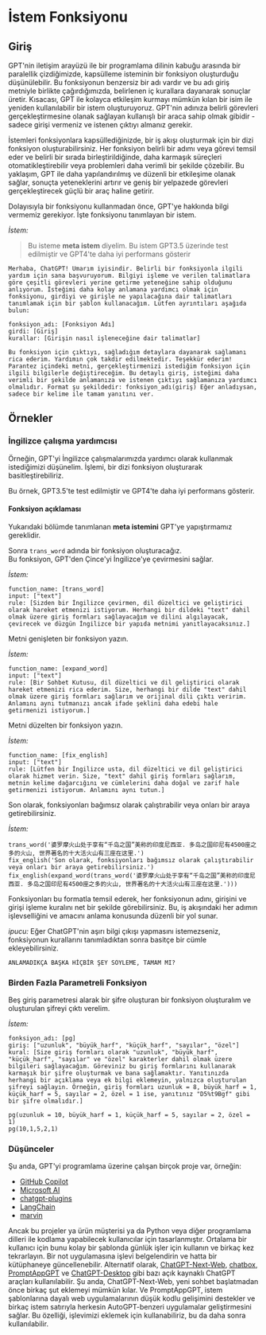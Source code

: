 # İstem Fonksiyonu

## Giriş
GPT'nin iletişim arayüzü ile bir programlama dilinin kabuğu arasında bir paralellik çizdiğimizde, kapsülleme isteminin bir fonksiyon oluşturduğu düşünülebilir. Bu fonksiyonun benzersiz bir adı vardır ve bu adı giriş metniyle birlikte çağırdığımızda, belirlenen iç kurallara dayanarak sonuçlar üretir. Kısacası, GPT ile kolayca etkileşim kurmayı mümkün kılan bir isim ile yeniden kullanılabilir bir istem oluşturuyoruz. GPT'nin adınıza belirli görevleri gerçekleştirmesine olanak sağlayan kullanışlı bir araca sahip olmak gibidir - sadece girişi vermeniz ve istenen çıktıyı almanız gerekir.

İstemleri fonksiyonlara kapsüllediğinizde, bir iş akışı oluşturmak için bir dizi fonksiyon oluşturabilirsiniz. Her fonksiyon belirli bir adımı veya görevi temsil eder ve belirli bir sırada birleştirildiğinde, daha karmaşık süreçleri otomatikleştirebilir veya problemleri daha verimli bir şekilde çözebilir. Bu yaklaşım, GPT ile daha yapılandırılmış ve düzenli bir etkileşime olanak sağlar, sonuçta yeteneklerini artırır ve geniş bir yelpazede görevleri gerçekleştirecek güçlü bir araç haline getirir.

Dolayısıyla bir fonksiyonu kullanmadan önce, GPT'ye hakkında bilgi vermemiz gerekiyor. İşte fonksiyonu tanımlayan bir istem.

*İstem:*
> Bu isteme **meta istem** diyelim.
Bu istem GPT3.5 üzerinde test edilmiştir ve GPT4'te daha iyi performans gösterir

```
Merhaba, ChatGPT! Umarım iyisindir. Belirli bir fonksiyonla ilgili yardım için sana başvuruyorum. Bilgiyi işleme ve verilen talimatlara göre çeşitli görevleri yerine getirme yeteneğine sahip olduğunu anlıyorum. İsteğimi daha kolay anlamana yardımcı olmak için fonksiyonu, girdiyi ve girişle ne yapılacağına dair talimatları tanımlamak için bir şablon kullanacağım. Lütfen ayrıntıları aşağıda bulun:

fonksiyon_adı: [Fonksiyon Adı]
girdi: [Giriş]
kurallar: [Girişin nasıl işleneceğine dair talimatlar]

Bu fonksiyon için çıktıyı, sağladığım detaylara dayanarak sağlamanı rica ederim. Yardımın çok takdir edilmektedir. Teşekkür ederim!
Parantez içindeki metni, gerçekleştirmenizi istediğim fonksiyon için ilgili bilgilerle değiştireceğim. Bu detaylı giriş, isteğimi daha verimli bir şekilde anlamanıza ve istenen çıktıyı sağlamanıza yardımcı olmalıdır. Format şu şekildedir: fonksiyon_adı(giriş) Eğer anladıysan, sadece bir kelime ile tamam yanıtını ver.

```


## Örnekler 

### İngilizce çalışma yardımcısı
Örneğin, GPT'yi İngilizce çalışmalarımızda yardımcı olarak kullanmak istediğimizi düşünelim. İşlemi, bir dizi fonksiyon oluşturarak basitleştirebiliriz.

Bu örnek, GPT3.5'te test edilmiştir ve GPT4'te daha iyi performans gösterir.

#### Fonksiyon açıklaması

Yukarıdaki bölümde tanımlanan **meta istemini** GPT'ye yapıştırmamız gereklidir. 

Sonra `trans_word` adında bir fonksiyon oluşturacağız.  
Bu fonksiyon, GPT'den Çince'yi İngilizce'ye çevirmesini sağlar.

*İstem:*
```
function_name: [trans_word]
input: ["text"]
rule: [Sizden bir İngilizce çevirmen, dil düzeltici ve geliştirici olarak hareket etmenizi istiyorum. Herhangi bir dildeki "text" dahil olmak üzere giriş formları sağlayacağım ve dilini algılayacak, çevirecek ve düzgün İngilizce bir yapıda metnimi yanıtlayacaksınız.]
```

Metni genişleten bir fonksiyon yazın.

*İstem:*
```
function_name: [expand_word]
input: ["text"]
rule: [Bir Sohbet Kutusu, dil düzeltici ve dil geliştirici olarak hareket etmenizi rica ederim. Size, herhangi bir dilde "text" dahil olmak üzere giriş formları sağlarım ve orijinal dili çıktı veririm. Anlamını aynı tutmanızı ancak ifade şeklini daha edebi hale getirmenizi istiyorum.]
```

Metni düzelten bir fonksiyon yazın.

*İstem:*
```
function_name: [fix_english]
input: ["text"]
rule: [Lütfen bir İngilizce usta, dil düzeltici ve dil geliştirici olarak hizmet verin. Size, "text" dahil giriş formları sağlarım, metnin kelime dağarcığını ve cümlelerini daha doğal ve zarif hale getirmenizi istiyorum. Anlamını aynı tutun.]
```
Son olarak, fonksiyonları bağımsız olarak çalıştırabilir veya onları bir araya getirebilirsiniz.

*İstem:*
```
trans_word('婆罗摩火山处于享有“千岛之国”美称的印度尼西亚. 多岛之国印尼有4500座之多的火山, 世界著名的十大活火山有三座在这里.')
fix_english('Son olarak, fonksiyonları bağımsız olarak çalıştırabilir veya onları bir araya getirebilirsiniz.')
fix_english(expand_word(trans_word('婆罗摩火山处于享有“千岛之国”美称的印度尼西亚. 多岛之国印尼有4500座之多的火山, 世界著名的十大活火山有三座在这里.')))
```
Fonksiyonları bu formatla temsil ederek, her fonksiyonun adını, girişini ve girişi işleme kuralını net bir şekilde görebilirsiniz. Bu, iş akışındaki her adımın işlevselliğini ve amacını anlama konusunda düzenli bir yol sunar.

_ipucu:_
Eğer ChatGPT'nin aşırı bilgi çıkışı yapmasını istemezseniz, fonksiyonun kurallarını tanımladıktan sonra basitçe bir cümle ekleyebilirsiniz.
```
ANLAMADIKÇA BAŞKA HİÇBİR ŞEY SÖYLEME, TAMAM MI?
```

### Birden Fazla Parametreli Fonksiyon
Beş giriş parametresi alarak bir şifre oluşturan bir fonksiyon oluşturalım ve oluşturulan şifreyi çıktı verelim.

*İstem:*
```
fonksiyon_adı: [pg]
giriş: ["uzunluk", "büyük_harf", "küçük_harf", "sayılar", "özel"]
kural: [Size giriş formları olarak "uzunluk", "büyük_harf", "küçük_harf", "sayılar" ve "özel" karakterler dahil olmak üzere bilgileri sağlayacağım. Göreviniz bu giriş formlarını kullanarak karmaşık bir şifre oluşturmak ve bana sağlamaktır. Yanıtınızda herhangi bir açıklama veya ek bilgi eklemeyin, yalnızca oluşturulan şifreyi sağlayın. Örneğin, giriş formları uzunluk = 8, büyük_harf = 1, küçük_harf = 5, sayılar = 2, özel = 1 ise, yanıtınız "D5%t9Bgf" gibi bir şifre olmalıdır.]
```
```
pg(uzunluk = 10, büyük_harf = 1, küçük_harf = 5, sayılar = 2, özel = 1)
pg(10,1,5,2,1)
```

### Düşünceler
Şu anda, GPT'yi programlama üzerine çalışan birçok proje var, örneğin:
- [GitHub Copilot](https://github.com/features/copilot)
- [Microsoft AI](https://www.microsoft.com/en-us/ai)
- [chatgpt-plugins](https://openai.com/blog/chatgpt-plugins)
- [LangChain](https://github.com/hwchase17/langchain)
- [marvin](https://github.com/PrefectHQ/marvin)

Ancak bu projeler ya ürün müşterisi ya da Python veya diğer programlama dilleri ile kodlama yapabilecek kullanıcılar için tasarlanmıştır. Ortalama bir kullanıcı için bunu kolay bir şablonda günlük işler için kullanın ve birkaç kez tekrarlayın. Bir not uygulamasına işlevi belgelendirin ve hatta bir kütüphaneye güncellenebilir. Alternatif olarak, [ChatGPT-Next-Web](https://github.com/Yidadaa/ChatGPT-Next-Web), [chatbox](https://github.com/Bin-Huang/chatbox), [PromptAppGPT](https://github.com/mleoking/PromptAppGPT) ve [ChatGPT-Desktop](https://github.com/lencx/ChatGPT) gibi bazı açık kaynaklı ChatGPT araçları kullanılabilir. Şu anda, ChatGPT-Next-Web, yeni sohbet başlatmadan önce birkaç şut eklemeyi mümkün kılar. Ve PromptAppGPT, istem şablonlarına dayalı web uygulamalarının düşük kodlu gelişimini destekler ve birkaç istem satırıyla herkesin AutoGPT-benzeri uygulamalar geliştirmesini sağlar. Bu özelliği, işlevimizi eklemek için kullanabiliriz, bu da daha sonra kullanılabilir.